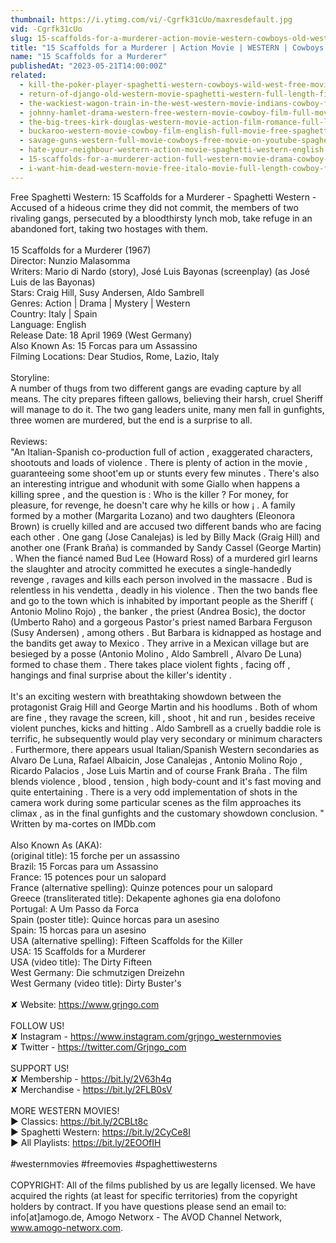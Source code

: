 ```yaml
---
thumbnail: https://i.ytimg.com/vi/-Cgrfk31cUo/maxresdefault.jpg
vid: -Cgrfk31cUo
slug: 15-scaffolds-for-a-murderer-action-movie-western-cowboys-old-west
title: "15 Scaffolds for a Murderer | Action Movie | WESTERN | Cowboys | Old West"
name: "15 Scaffolds for a Murderer"
publishedAt: "2023-05-21T14:00:00Z"
related:
  - kill-the-poker-player-spaghetti-western-cowboys-wild-west-free-movie-western-movies
  - return-of-django-old-western-movie-spaghetti-western-full-length-film-wild-west
  - the-wackiest-wagon-train-in-the-west-western-movie-indians-cowboy-film-full-length
  - johnny-hamlet-drama-western-free-western-movie-cowboy-film-full-movies
  - the-big-trees-kirk-douglas-western-movie-action-film-romance-full-length-movie
  - buckaroo-western-movie-cowboy-film-english-full-movie-free-spaghetti-western
  - savage-guns-western-full-movie-cowboys-free-movie-on-youtube-spaghetti-western
  - hate-your-neighbour-western-action-movie-spaghetti-western-english-cowboy-film
  - 15-scaffolds-for-a-murderer-action-full-western-movie-drama-cowboy-film-english
  - i-want-him-dead-western-movie-free-italo-movie-full-length-cowboy-film
---
```


Free Spaghetti Western: 15 Scaffolds for a Murderer - Spaghetti Western - Accused of a hideous crime they did not commit, the members of two rivaling gangs, persecuted by a bloodthirsty lynch mob, take refuge in an abandoned fort, taking two hostages with them. <br />
<br />
15 Scaffolds for a Murderer (1967)<br />
Director: Nunzio Malasomma<br />
Writers: Mario di Nardo (story), José Luis Bayonas (screenplay) (as José Luis de las Bayonas)<br />
Stars: Craig Hill, Susy Andersen, Aldo Sambrell <br />
Genres: Action | Drama | Mystery | Western <br />
Country: Italy | Spain<br />
Language: English<br />
Release Date: 18 April 1969 (West Germany) <br />
Also Known As: 15 Forcas para um Assassino <br />
Filming Locations: Dear Studios, Rome, Lazio, Italy <br />
<br />
Storyline:<br />
A number of thugs from two different gangs are evading capture by all means. The city prepares fifteen gallows, believing their harsh, cruel Sheriff will manage to do it. The two gang leaders unite, many men fall in gunfights, three women are murdered, but the end is a surprise to all.<br />
<br />
Reviews:<br />
"An Italian-Spanish co-production full of action , exaggerated characters, shootouts and loads of violence . There is plenty of action in the movie , guaranteeing some shoot'em up or stunts every few minutes . There's also an interesting intrigue and whodunit with some Giallo when happens a killing spree , and the question is : Who is the killer ? For money, for pleasure, for revenge, he doesn't care why he kills or how ¡ . A family formed by a mother (Margarita Lozano) and two daughters (Eleonora Brown) is cruelly killed and are accused two different bands who are facing each other . One gang (Jose Canalejas) is led by Billy Mack (Graig Hill) and another one (Frank Braña) is commanded by Sandy Cassel (George Martin) . When the fiancé named Bud Lee (Howard Ross) of a murdered girl learns the slaughter and atrocity committed he executes a single-handedly revenge , ravages and kills each person involved in the massacre . Bud is relentless in his vendetta , deadly in his violence . Then the two bands flee and go to the town which is inhabited by important people as the Sheriff ( Antonio Molino Rojo) , the banker , the priest (Andrea Bosic), the doctor (Umberto Raho) and a gorgeous Pastor's priest named Barbara Ferguson (Susy Andersen) , among others . But Barbara is kidnapped as hostage and the bandits get away to Mexico . They arrive in a Mexican village but are besieged by a posse (Antonio Molino , Aldo Sambrell , Alvaro De Luna) formed to chase them . There takes place violent fights , facing off , hangings and final surprise about the killer's identity .<br />
<br />
It's an exciting western with breathtaking showdown between the protagonist Graig Hill and George Martin and his hoodlums . Both of whom are fine , they ravage the screen, kill , shoot , hit and run , besides receive violent punches, kicks and hitting . Aldo Sambrell as a cruelly baddie role is terrific, he subsequently would play very secondary or minimum characters . Furthermore, there appears usual Italian/Spanish Western secondaries as Alvaro De Luna, Rafael Albaicin, Jose Canalejas , Antonio Molino Rojo , Ricardo Palacios , Jose Luis Martin and of course Frank Braña . The film blends violence , blood , tension , high body-count and it's fast moving and quite entertaining . There is a very odd implementation of shots in the camera work during some particular scenes as the film approaches its climax , as in the final gunfights and the customary showdown conclusion. " Written by ma-cortes on IMDb.com<br />
<br />
Also Known As (AKA):<br />
(original title): 15 forche per un assassino<br />
Brazil: 15 Forcas para um Assassino<br />
France: 15 potences pour un salopard<br />
France (alternative spelling): Quinze potences pour un salopard<br />
Greece (transliterated title): Dekapente aghones gia ena dolofono<br />
Portugal: A Um Passo da Forca<br />
Spain (poster title): Quince horcas para un asesino<br />
Spain: 15 horcas para un asesino<br />
USA (alternative spelling): Fifteen Scaffolds for the Killer<br />
USA: 15 Scaffolds for a Murderer<br />
USA (video title): The Dirty Fifteen<br />
West Germany: Die schmutzigen Dreizehn<br />
West Germany (video title): Dirty Buster's<br />
<br />
✘ Website: https://www.grjngo.com<br />
<br />
FOLLOW US!<br />
✘ Instagram - https://www.instagram.com/grjngo_westernmovies<br />
✘ Twitter - https://twitter.com/Grjngo_com<br />
<br />
SUPPORT US!<br />
✘ Membership - https://bit.ly/2V63h4q<br />
✘ Merchandise - https://bit.ly/2FLB0sV<br />
<br />
MORE WESTERN MOVIES! <br />
► Classics: https://bit.ly/2CBLt8c <br />
► Spaghetti Western: https://bit.ly/2CyCe8I <br />
► All Playlists: https://bit.ly/2EOOfIH <br />
<br />
#westernmovies #freemovies #spaghettiwesterns<br />
<br />
COPYRIGHT: All of the films published by us are legally licensed. We have acquired the rights (at least for specific territories) from the copyright holders by contract. If you have questions please send an email to: info[at]amogo.de, Amogo Networx - The AVOD Channel Network, www.amogo-networx.com.